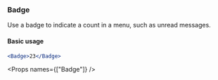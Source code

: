 
<Nav title="Badge" />
<SEO title="Badge" />

<Container>
<Article sidebar={[
  { id: 'Badge', name: 'Badge' },
  { id: 'Basic usage', name: 'Basic usage' },
  { id: 'Props', name: 'Props' }
]}>

# Badge

Use a badge to indicate a count in a menu, such as unread messages.

#### Basic usage

```jsx
<Badge>23</Badge>
```

<Props names={["Badge"]} />

</Article>
</Container>
